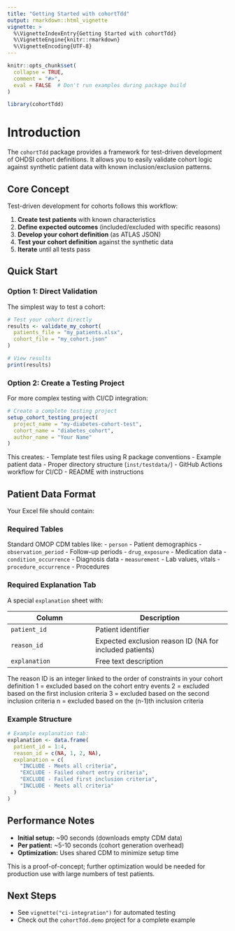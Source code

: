 ```yaml
---
title: "Getting Started with cohortTdd"
output: rmarkdown::html_vignette
vignette: >
  %\VignetteIndexEntry{Getting Started with cohortTdd}
  %\VignetteEngine{knitr::rmarkdown}
  %\VignetteEncoding{UTF-8}
---
```


```r
knitr::opts_chunk$set(
  collapse = TRUE,
  comment = "#>",
  eval = FALSE  # Don't run examples during package build
)
```

```r
library(cohortTdd)
```

# Introduction

The `cohortTdd` package provides a framework for test-driven development of OHDSI cohort definitions. It allows you to easily validate cohort logic against synthetic patient data with known inclusion/exclusion patterns.

## Core Concept

Test-driven development for cohorts follows this workflow:

1. **Create test patients** with known characteristics
2. **Define expected outcomes** (included/excluded with specific reasons)
3. **Develop your cohort definition** (as ATLAS JSON)
4. **Test your cohort definition** against the synthetic data
5. **Iterate** until all tests pass

## Quick Start

### Option 1: Direct Validation

The simplest way to test a cohort:

```r
# Test your cohort directly
results <- validate_my_cohort(
  patients_file = "my_patients.xlsx",
  cohort_file = "my_cohort.json"
)

# View results
print(results)
```

### Option 2: Create a Testing Project

For more complex testing with CI/CD integration:

```r
# Create a complete testing project
setup_cohort_testing_project(
  project_name = "my-diabetes-cohort-test",
  cohort_name = "diabetes_cohort",
  author_name = "Your Name"
)
```

This creates:
- Template test files using R package conventions
- Example patient data
- Proper directory structure (`inst/testdata/`)
- GitHub Actions workflow for CI/CD
- README with instructions

## Patient Data Format

Your Excel file should contain:

### Required Tables
Standard OMOP CDM tables like:
- `person` - Patient demographics
- `observation_period` - Follow-up periods
- `drug_exposure` - Medication data
- `condition_occurrence` - Diagnosis data
- `measurement` - Lab values, vitals
- `procedure_occurrence` - Procedures

### Required Explanation Tab
A special `explanation` sheet with:

| Column | Description |
|--------|-------------|
| `patient_id` | Patient identifier |
| `reason_id` | Expected exclusion reason ID (NA for included patients) |
| `explanation` | Free text description |

The reason ID is an integer linked to the order of constraints in your cohort definition
1 = excluded based on the cohort entry events
2 = excluded based on the first inclusion criteria
3 = excluded based on the second inclusion criteria
n = excluded based on the (n-1)th inclusion criteria

### Example Structure

```r
# Example explanation tab:
explanation <- data.frame(
  patient_id = 1:4,
  reason_id = c(NA, 1, 2, NA),
  explanation = c(
    "INCLUDE - Meets all criteria",
    "EXCLUDE - Failed cohort entry criteria",
    "EXCLUDE - Failed first inclusion criteria", 
    "INCLUDE - Meets all criteria"
  )
)
```

## Performance Notes

- **Initial setup:** ~90 seconds (downloads empty CDM data)
- **Per patient:** ~5-10 seconds (cohort generation overhead)
- **Optimization:** Uses shared CDM to minimize setup time

This is a proof-of-concept; further optimization would be needed for production use with large numbers of test patients.

## Next Steps

- See `vignette("ci-integration")` for automated testing
- Check out the `cohortTdd.demo` project for a complete example